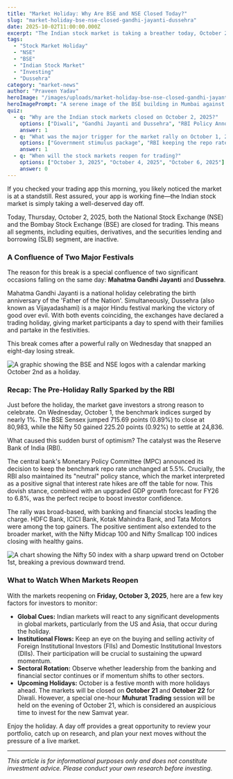 ```yaml
---
title: "Market Holiday: Why Are BSE and NSE Closed Today?"
slug: "market-holiday-bse-nse-closed-gandhi-jayanti-dussehra"
date: 2025-10-02T11:00:00.000Z
excerpt: "The Indian stock market is taking a breather today, October 2, 2025. Find out why the BSE and NSE are closed, what sparked yesterday's major rally, and what to watch for when trading resumes."
tags:
  - "Stock Market Holiday"
  - "NSE"
  - "BSE"
  - "Indian Stock Market"
  - "Investing"
  - "Dussehra"
category: "market-news"
author: "Praveen Yadav"
heroImage: "/images/uploads/market-holiday-bse-nse-closed-gandhi-jayanti-dussehra/hero-image.jpg"
heroImagePrompt: "A serene image of the BSE building in Mumbai against a clear sky, with a calendar icon indicating a holiday, symbolizing a day of rest for the Indian stock market."
quiz:
  - q: "Why are the Indian stock markets closed on October 2, 2025?"
    options: ["Diwali", "Gandhi Jayanti and Dussehra", "RBI Policy Announcement"]
    answer: 1
  - q: "What was the major trigger for the market rally on October 1, 2025?"
    options: ["Government stimulus package", "RBI keeping the repo rate unchanged", "Strong global cues"]
    answer: 1
  - q: "When will the stock markets reopen for trading?"
    options: ["October 3, 2025", "October 4, 2025", "October 6, 2025"]
    answer: 0
---
```


If you checked your trading app this morning, you likely noticed the market is at a standstill. Rest assured, your app is working fine—the Indian stock market is simply taking a well-deserved day off.

Today, Thursday, October 2, 2025, both the National Stock Exchange (NSE) and the Bombay Stock Exchange (BSE) are closed for trading. This means all segments, including equities, derivatives, and the securities lending and borrowing (SLB) segment, are inactive.

### A Confluence of Two Major Festivals

The reason for this break is a special confluence of two significant occasions falling on the same day: **Mahatma Gandhi Jayanti** and **Dussehra**.

Mahatma Gandhi Jayanti is a national holiday celebrating the birth anniversary of the 'Father of the Nation'. Simultaneously, Dussehra (also known as Vijayadashami) is a major Hindu festival marking the victory of good over evil. With both events coinciding, the exchanges have declared a trading holiday, giving market participants a day to spend with their families and partake in the festivities.

This break comes after a powerful rally on Wednesday that snapped an eight-day losing streak.

![A graphic showing the BSE and NSE logos with a calendar marking October 2nd as a holiday.](/images/uploads/market-holiday-bse-nse-closed-gandhi-jayanti-dussehra/market-holiday.png)

### Recap: The Pre-Holiday Rally Sparked by the RBI

Just before the holiday, the market gave investors a strong reason to celebrate. On Wednesday, October 1, the benchmark indices surged by nearly 1%. The BSE Sensex jumped 715.69 points (0.89%) to close at 80,983, while the Nifty 50 gained 225.20 points (0.92%) to settle at 24,836.

What caused this sudden burst of optimism? The catalyst was the Reserve Bank of India (RBI).

The central bank's Monetary Policy Committee (MPC) announced its decision to keep the benchmark repo rate unchanged at 5.5%. Crucially, the RBI also maintained its "neutral" policy stance, which the market interpreted as a positive signal that interest rate hikes are off the table for now. This dovish stance, combined with an upgraded GDP growth forecast for FY26 to 6.8%, was the perfect recipe to boost investor confidence.

The rally was broad-based, with banking and financial stocks leading the charge. HDFC Bank, ICICI Bank, Kotak Mahindra Bank, and Tata Motors were among the top gainers. The positive sentiment also extended to the broader market, with the Nifty Midcap 100 and Nifty Smallcap 100 indices closing with healthy gains.

![A chart showing the Nifty 50 index with a sharp upward trend on October 1st, breaking a previous downward trend.](/images/uploads/market-holiday-bse-nse-closed-gandhi-jayanti-dussehra/nifty-rebound.png)

### What to Watch When Markets Reopen

With the markets reopening on **Friday, October 3, 2025**, here are a few key factors for investors to monitor:

*   **Global Cues:** Indian markets will react to any significant developments in global markets, particularly from the US and Asia, that occur during the holiday.
*   **Institutional Flows:** Keep an eye on the buying and selling activity of Foreign Institutional Investors (FIIs) and Domestic Institutional Investors (DIIs). Their participation will be crucial to sustaining the upward momentum.
*   **Sectoral Rotation:** Observe whether leadership from the banking and financial sector continues or if momentum shifts to other sectors.
*   **Upcoming Holidays:** October is a festive month with more holidays ahead. The markets will be closed on **October 21** and **October 22** for Diwali. However, a special one-hour **Muhurat Trading** session will be held on the evening of October 21, which is considered an auspicious time to invest for the new Samvat year.

Enjoy the holiday. A day off provides a great opportunity to review your portfolio, catch up on research, and plan your next moves without the pressure of a live market.

---
*This article is for informational purposes only and does not constitute investment advice. Please conduct your own research before investing.*
